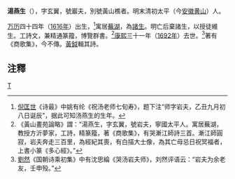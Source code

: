 '''湯燕生'''（{{bd|1616年||1692年|}}），字玄翼，號巖夫，別號黃山樵者。明末清初太平（今[[安徽|安徽]][[黄山|黄山]]）人。

[[万历|万历]]四十四年（[[1616年|1616年]]）出生，<ref>[[倪匡世|倪匡世]]《诗最》中姚有纶《祝汤老师七旬寿》，题下注“师字岩夫，乙丑九月初八日诞辰”，据此可知汤燕生的生年。</ref>寓居[[蕪湖|蕪湖]]，為[[諸生|諸生]]。明亡后棄諸生，以授徒維生。工詩文，兼精通篆籀，博覽群書。<ref>《黃山畫苑論略》謂：“湯燕生，字玄翼，號岩夫，寧國太平人。寓居蕪湖，教授方沂夢家，工詩，精篆籀，著《商歌集》，有哭漸江師詩三首。漸江師圓寂，岩夫奔走三百里，為經紀其喪，有白描大士像，為其亡母忌日祝冥福者，上書小篆《多心經》。”</ref>[[康熙|康熙]]三十一年（[[1692年|1692年]]）去世。<ref>[[劉然|劉然]]《国朝诗乘初集》中有沈思綸《哭汤岩夫师》，刘然评语云：“岩夫为余老友，壬申殁。”</ref>著有《商歌集》，今不傳。[[黃鉞|黃鉞]]輯其詩。

==注釋==
{{reflist}}

[[category:清朝人|T]]